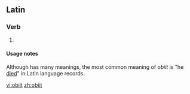 ==Latin==

===Verb===
{{la-verb-form|obiit}}

# {{inflection of|obeō||3|s|perf|act|ind|lang=la}}

====Usage notes====
Although {{m|la|obeō}} has many meanings, the most common meaning of ''obiit'' is "he [[die]]d" in Latin language records. 

[[vi:obiit]]
[[zh:obiit]]